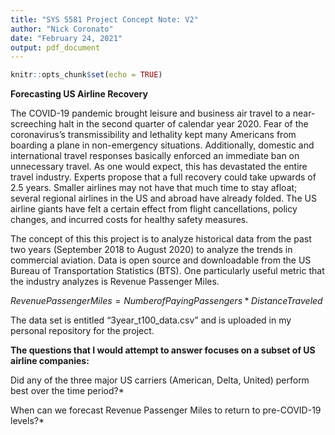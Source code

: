 ```yaml
---
title: "SYS 5581 Project Concept Note: V2"
author: "Nick Coronato"
date: "February 24, 2021"
output: pdf_document
---
```


```r
knitr::opts_chunk$set(echo = TRUE)
```

**Forecasting US Airline Recovery**

\setlength\parindent{18pt}

  \indent  The COVID-19 pandemic brought leisure and business air travel to a near-screeching halt in the second quarter of calendar year 2020. Fear of the coronavirus's transmissibility and lethality kept many Americans from boarding a plane in non-emergency situations. Additionally, domestic and international travel responses basically enforced an immediate ban on unnecessary travel. As one would expect, this has devastated the entire travel industry.  Experts propose that a full recovery could take upwards of 2.5 years. Smaller airlines may not have that much time to stay afloat; several regional airlines in the US and abroad have already folded. The US airline giants have felt a certain effect from flight cancellations, policy changes, and incurred costs for healthy safety measures. 

\indent The concept of this this project is to analyze historical data from the past two years (September 2018 to August 2020) to analyze the trends in commercial aviation. Data is open source and downloadable from the US Bureau of Transportation Statistics (BTS).  One particularly useful metric that the industry analyzes is Revenue Passenger Miles. 


 $Revenue Passenger Miles = Number of Paying Passengers * Distance Traveled$


The data set is entitled "3year_t100_data.csv" and is uploaded in my personal repository for the project.


**The questions that I would attempt to answer focuses on a subset of US airline companies:**


\indent  *Did any of the three major US carriers (American, Delta, United) perform best over the time period?*


\indent  *When can we forecast Revenue Passenger Miles to return to pre-COVID-19 levels?*
 

\pagebreak